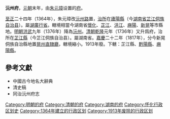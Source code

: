 '''沅州府'''，[[元朝|元朝]]末年，由[[朱元璋|朱元璋]]设置的[[府_(行政区划)|府]]。

[[至正|至正]]二十四年（1364年），朱元璋改[[沅州路|沅州路]]置，[[治所|治所]]在[[廬陽縣|廬陽縣]]（今[[湖南省|湖南省]][[芷江侗族自治县|芷江侗族自治县]]）。屬[[湖廣行省|湖廣行省]]。轄境相當今湖南省[[怀化市|懷化]]、[[芷江侗族自治县|芷江]]、[[洪江市|洪江]]、[[麻阳苗族自治县|麻陽]]、[[新晃侗族自治县|新晃]]等市縣地。[[明朝|明朝]][[洪武|洪武]]九年（1376年）降為[[沅州|沅州]]。[[清朝|清朝]][[乾隆|乾隆]]元年（1736年）又升爲府，治所在[[芷江縣|芷江縣]]（今芷江侗族自治县）。屬湖南省。[[嘉慶|嘉慶]]二十二年（1817年），分今新晃侗族自治縣地置[[晃州直隸廳|晃州直隸廳]]，轄境縮小。1913年廢。下轄：芷江縣、[[黔陽縣|黔陽縣]]、[[麻陽縣|麻陽縣]]。

==參考文獻==
*中國古今地名大辭典
*清史稿
*同治沅州府志

{{清朝湖南省行政區劃|nocat}}
{{湖南省历史二级政区|nocat}}
{{湖南行政区划小作品}}
{{DEFAULTSORT:Y}}
[[Category:明朝的府|Category:明朝的府]]
[[Category:清朝的府|Category:清朝的府]]
[[Category:湖南的府|Category:湖南的府]]
[[Category:怀化行政区划史|Category:怀化行政区划史]]
[[Category:1364年建立的行政区划|Category:1364年建立的行政区划]]
[[Category:1913年废除的行政区划|Category:1913年废除的行政区划]]